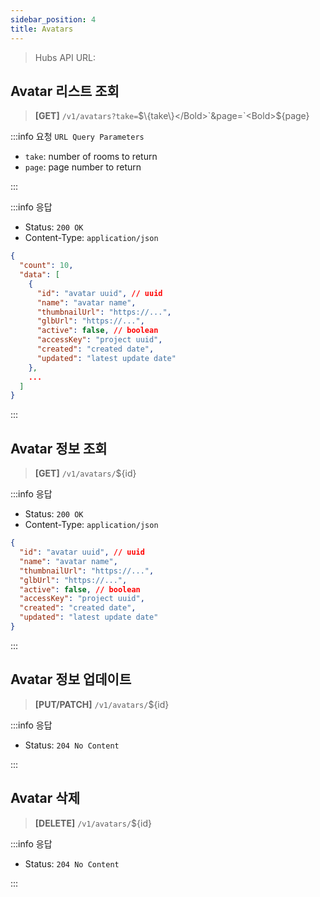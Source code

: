 ```yaml
---
sidebar_position: 4
title: Avatars
---
```



> Hubs API URL: <a><APIUrl /></a>

## Avatar 리스트 조회

> **[GET]** `/v1/avatars?take=`<Bold>$\{take\}</Bold>`&page=`<Bold>$\{page\}</Bold>

:::info 요청 `URL Query Parameters`

- `take`: number of rooms to return
- `page`: page number to return

:::

:::info 응답

- Status: `200 OK`
- Content-Type: `application/json`

```json
{
  "count": 10,
  "data": [
    {
      "id": "avatar uuid", // uuid
      "name": "avatar name",
      "thumbnailUrl": "https://...",
      "glbUrl": "https://...",
      "active": false, // boolean
      "accessKey": "project uuid",
      "created": "created date",
      "updated": "latest update date"
    },
    ...
  ]
}
```

:::

## Avatar 정보 조회

> **[GET]** `/v1/avatars/`<Bold>$\{id\}</Bold>

:::info 응답

- Status: `200 OK`
- Content-Type: `application/json`

```json
{
  "id": "avatar uuid", // uuid
  "name": "avatar name",
  "thumbnailUrl": "https://...",
  "glbUrl": "https://...",
  "active": false, // boolean
  "accessKey": "project uuid",
  "created": "created date",
  "updated": "latest update date"
}
```

:::

## Avatar 정보 업데이트

> **[PUT/PATCH]** `/v1/avatars/`<Bold>$\{id\}</Bold>

:::info 응답

- Status: `204 No Content`

:::

## Avatar 삭제

> **[DELETE]** `/v1/avatars/`<Bold>$\{id\}</Bold>

:::info 응답

- Status: `204 No Content`

:::
